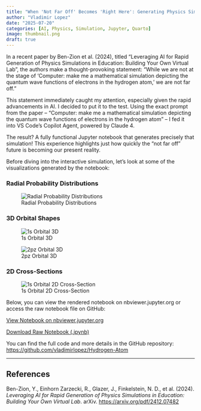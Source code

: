 ```yaml
---
title: "When 'Not Far Off' Becomes 'Right Here': Generating Physics Simulations with AI"
author: "Vladimir Lopez"
date: "2025-07-20"
categories: [AI, Physics, Simulation, Jupyter, Quarto]
image: thumbnail.png
draft: true
---
```


In a recent paper by Ben-Zion et al. (2024), titled "Leveraging AI for Rapid Generation of Physics Simulations in Education: Building Your Own Virtual Lab", the authors make a thought-provoking statement: "While we are not at the stage of 'Computer: make me a mathematical simulation depicting the quantum wave functions of electrons in the hydrogen atom,' we are not far off."

This statement immediately caught my attention, especially given the rapid advancements in AI. I decided to put it to the test. Using the exact prompt from the paper – "Computer: make me a mathematical simulation depicting the quantum wave functions of electrons in the hydrogen atom" – I fed it into VS Code's Copilot Agent, powered by Claude 4.

The result? A fully functional Jupyter notebook that generates precisely that simulation! This experience highlights just how quickly the "not far off" future is becoming our present reality.

Before diving into the interactive simulation, let's look at some of the visualizations generated by the notebook:

### Radial Probability Distributions

![Radial Probability Distributions](https://raw.githubusercontent.com/vladimirlopez/Hydrogen-Atom/main/radial_probability_comparison.png){fig-alt="Comparison of radial probability distributions for different hydrogen atom orbitals."}

### 3D Orbital Shapes

![1s Orbital 3D](https://raw.githubusercontent.com/vladimirlopez/Hydrogen-Atom/main/orbital_1s_3d.png){fig-alt="3D visualization of the 1s hydrogen atom orbital."}

![2pz Orbital 3D](https://raw.githubusercontent.com/vladimirlopez/Hydrogen-Atom/main/orbital_2p_z_3d.png){fig-alt="3D visualization of the 2pz hydrogen atom orbital."}

### 2D Cross-Sections

![1s Orbital 2D Cross-Section](https://raw.githubusercontent.com/vladimirlopez/Hydrogen-Atom/main/orbital_1s_2d.png){fig-alt="2D cross-section visualization of the 1s hydrogen atom orbital."}


Below, you can view the rendered notebook on nbviewer.jupyter.org or access the raw notebook file on GitHub:

[View Notebook on nbviewer.jupyter.org](https://nbviewer.jupyter.org/github/vladimirlopez/Hydrogen-Atom/blob/main/hydrogen_atom_simulation.ipynb)

[Download Raw Notebook (.ipynb)](https://raw.githubusercontent.com/vladimirlopez/Hydrogen-Atom/main/hydrogen_atom_simulation.ipynb)

You can find the full code and more details in the GitHub repository: [https://github.com/vladimirlopez/Hydrogen-Atom](https://github.com/vladimirlopez/Hydrogen-Atom)

---

## References

Ben-Zion, Y., Einhorn Zarzecki, R., Glazer, J., Finkelstein, N. D., et al. (2024). *Leveraging AI for Rapid Generation of Physics Simulations in Education: Building Your Own Virtual Lab*. arXiv. [https://arxiv.org/pdf/2412.07482](https://arxiv.org/pdf/2412.07482)
